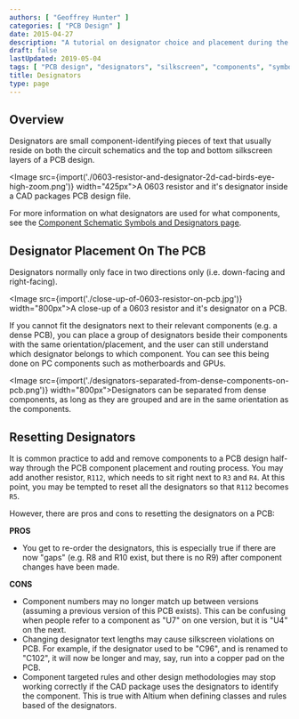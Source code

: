 ```yaml
---
authors: [ "Geoffrey Hunter" ]
categories: [ "PCB Design" ]
date: 2015-04-27
description: "A tutorial on designator choice and placement during the PCB design process."
draft: false
lastUpdated: 2019-05-04
tags: [ "PCB design", "designators", "silkscreen", "components", "symbols", "placement" ]
title: Designators
type: page
---
```



## Overview

Designators are small component-identifying pieces of text that usually reside on both the circuit schematics and the top and bottom silkscreen layers of a PCB design.

<Image src={import('./0603-resistor-and-designator-2d-cad-birds-eye-high-zoom.png')} width="425px">A 0603 resistor and it's designator inside a CAD packages PCB design file.</Image>

For more information on what designators are used for what components, see the [Component Schematic Symbols and Designators page](/electronics/circuit-design/component-schematic-symbols-and-designators/).

## Designator Placement On The PCB

Designators normally only face in two directions only (i.e. down-facing and right-facing).

<Image src={import('./close-up-of-0603-resistor-on-pcb.jpg')} width="800px">A close-up of a 0603 resistor and it's designator on a PCB.</Image>

If you cannot fit the designators next to their relevant components (e.g. a dense PCB), you can place a group of designators beside their components with the same orientation/placement, and the user can still understand which designator belongs to which component. You can see this being done on PC components such as motherboards and GPUs.

<Image src={import('./designators-separated-from-dense-components-on-pcb.png')} width="800px">Designators can be separated from dense components, as long as they are grouped and are in the same orientation as the components.</Image>

## Resetting Designators

It is common practice to add and remove components to a PCB design half-way through the PCB component placement and routing process. You may add another resistor, `R112`, which needs to sit right next to `R3` and `R4`. At this point, you may be tempted to reset all the designators so that `R112` becomes `R5`.

However, there are pros and cons to resetting the designators on a PCB:

**PROS**

* You get to re-order the designators, this is especially true if there are now "gaps" (e.g. R8 and R10 exist, but there is no R9) after component changes have been made.

**CONS**

* Component numbers may no longer match up between versions (assuming a previous version of this PCB exists). This can be confusing when people refer to a component as "U7" on one version, but it is "U4" on the next.
* Changing designator text lengths may cause silkscreen violations on PCB. For example, if the designator used to be "C96", and is renamed to "C102", it will now be longer and may, say, run into a copper pad on the PCB.
* Component targeted rules and other design methodologies may stop working correctly if the CAD package uses the designators to identify the component. This is true with Altium when defining classes and rules based of the designators.
